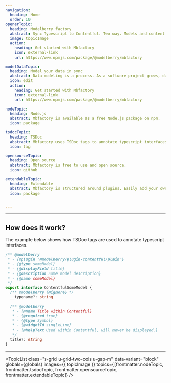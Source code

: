 ```yaml
---
navigation:
  heading: Home
  order: 10
openerTopic:
  heading: Modelberry factory
  abstract: Sync Typescript to Contentful. Two way. Models and content.
  image: topicImage
  action:
    heading: Get started with Mbfactory
    icon: external-link
    url: https://www.npmjs.com/package/@modelberry/mbfactory

modelDataTopic:
  heading: Model your data in sync
  abstract: Data modeling is a process. As a software project grows, data models change. Mbfactory provides an easy way to keep your data models in sync with your development.
  icon: edit
  action:
    heading: Get started with Mbfactory
    icon: external-link
    url: https://www.npmjs.com/package/@modelberry/mbfactory

nodeTopic:
  heading: Node.js
  abstract: Mbfactory is available as a free Node.js package on npm.
  icon: package

tsdocTopic:
  heading: TSDoc
  abstract: Mbfactory uses TSDoc tags to annotate typescript interfaces. The same tags you use to generate documentation.
  icon: tag

opensourceTopic:
  heading: Open source
  abstract: Mbfactory is free to use and open source.
  icon: github

extendableTopic:
  heading: Extendable
  abstract: Mbfactory is structured around plugins. Easily add your own.
  icon: package


---
```


<div class="s-popout">
  <Topic
    class="u-margin-block-start-0"
    data-variant="hero"
    globals={globals}
    images={{topicImage}}
    topic={frontmatter.openerTopic}
  />
</div>

<Topic
  data-variant="headline"
  globals={globals}
  topic={frontmatter.modelDataTopic}
/>

<div class="s-wrapper" style="--wrapper-width: 45rem">

---

## How does it work?

The example below shows how TSDoc tags are used to annotate typescript interfaces.

```ts
/** @modelberry
 * - {@plugin "@modelberry/plugin-contentful/plain"}
 * - {@type someModel}
 * - {@displayField title}
 * - {@description Some model description}
 * - {@name someModel}
 */
export interface ContentfulSomeModel {
  /** @modelberry {@ignore} */
  __typename?: string

  /** @modelberry
   * - {@name Title within Contentful}
   * - {@required true}
   * - {@type Symbol}
   * - {@widgetId singleLine}
   * - {@helpText Used within Contentful, will never be displayed.}
   */
  title?: string
}
```

---

<TopicList 
  class="s-grid u-grid-two-cols u-gap-m"
  data-variant="block"
  globals={globals}
  images={{ topicImage }}
  topics={[frontmatter.nodeTopic, frontmatter.tsdocTopic, frontmatter.opensourceTopic, frontmatter.extendableTopic]}
/>


</div>
